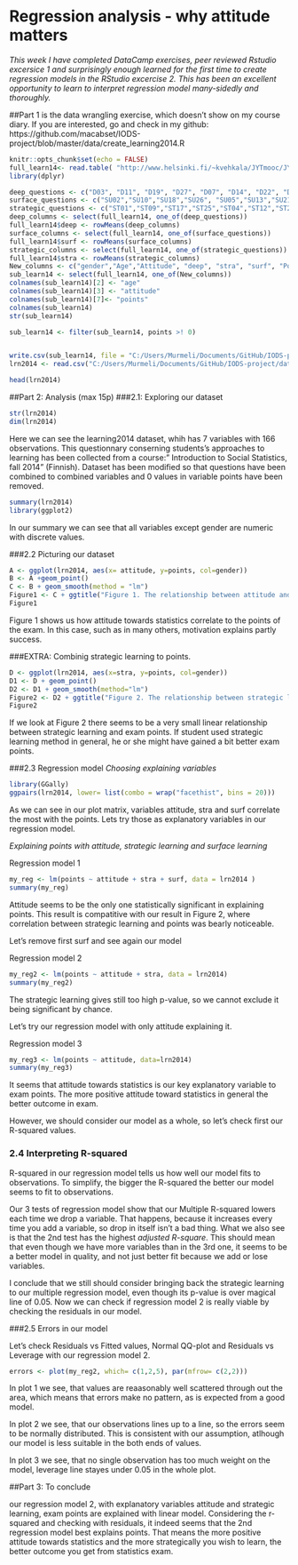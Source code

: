 # Regression analysis - why attitude matters

*This week I have completed DataCamp exercises, peer reviewed Rstudio excersice 1 and surprisingly enough learned for the first time to create regression models in the RStudio excercise 2. This has been an excellent opportunity to learn to interpret regression model many-sidedly and thoroughly.*

##Part 1 
is the data wrangling exercise, which doesn't show on my course diary. If you are interested, go and check in my github: https://github.com/macabset/IODS-project/blob/master/data/create_learning2014.R


```r
knitr::opts_chunk$set(echo = FALSE) 
full_learn14<- read.table( "http://www.helsinki.fi/~kvehkala/JYTmooc/JYTOPKYS3-data.txt", sep="\t", header=TRUE)
library(dplyr)

deep_questions <- c("D03", "D11", "D19", "D27", "D07", "D14", "D22", "D30","D07","D14","D22","D30")
surface_questions <- c("SU02","SU10","SU18","SU26", "SU05","SU13","SU21","SU29","SU08","SU16","SU24","SU32")
strategic_questions <- c("ST01","ST09","ST17","ST25","ST04","ST12","ST20","ST28")
deep_columns <- select(full_learn14, one_of(deep_questions))
full_learn14$deep <- rowMeans(deep_columns)
surface_columns <- select(full_learn14, one_of(surface_questions))
full_learn14$surf <- rowMeans(surface_columns)
strategic_columns <- select(full_learn14, one_of(strategic_questions))
full_learn14$stra <- rowMeans(strategic_columns)
New_columns <- c("gender","Age","Attitude", "deep", "stra", "surf", "Points")
sub_learn14 <- select(full_learn14, one_of(New_columns))
colnames(sub_learn14)[2] <- "age"
colnames(sub_learn14)[3] <- "attitude"
colnames(sub_learn14)[7]<- "points"
colnames(sub_learn14)
str(sub_learn14)

sub_learn14 <- filter(sub_learn14, points >! 0)


write.csv(sub_learn14, file = "C:/Users/Murmeli/Documents/GitHub/IODS-project/data/learning2014.csv", row.names = FALSE)
lrn2014 <- read.csv("C:/Users/Murmeli/Documents/GitHub/IODS-project/data/learning2014.csv")

head(lrn2014)
```

##Part 2: Analysis (max 15p)
###2.1: Exploring our dataset

```r
str(lrn2014)
dim(lrn2014)
```

Here we can see the learning2014 dataset, whih has 7 variables with 166 observations. 
  This questionnary conserning students's approaches to learning has been collected from a course:" Introduction to Social Statistics, fall 2014" (Finnish).
  Dataset has been modified so that questions have been combined to combined variables and 0 values in variable points have been removed.

```r
summary(lrn2014)
library(ggplot2)
```

In our summary we can see that all variables except gender are numeric with discrete values.

###2.2 Picturing our dataset

```r
A <- ggplot(lrn2014, aes(x= attitude, y=points, col=gender))
B <- A +geom_point()
C <- B + geom_smooth(method = "lm")
Figure1 <- C + ggtitle("Figure 1. The relationship between attitude and points")
Figure1
```

Figure 1 shows us how attitude towards statistics correlate to the points of the exam. In this case, such as in many others, motivation explains partly success.


###EXTRA: Combinig strategic learning to points.
```r
D <- ggplot(lrn2014, aes(x=stra, y=points, col=gender))
D1 <- D + geom_point()
D2 <- D1 + geom_smooth(method="lm")
Figure2 <- D2 + ggtitle("Figure 2. The relationship between strategic learning and points")
Figure2
```

If we look at Figure 2 there seems to be a very small linear relationship between strategic learning and exam points. If student used strategic learning method in general, he or she might have gained a bit better exam points.

###2.3 Regression model
*Choosing explaining variables*

```r
library(GGally)
ggpairs(lrn2014, lower= list(combo = wrap("facethist", bins = 20)))
```

As we can see in our plot matrix, variables attitude, stra and surf correlate the most with the points. Lets try those as explanatory variables in our regression model.

*Explaining points with attitude, strategic learning  and surface learning*

Regression model 1
```r
my_reg <- lm(points ~ attitude + stra + surf, data = lrn2014 )
summary(my_reg)
```

Attitude seems to be the only one statistically significant in explaining points. This result is compatitive with our result in Figure 2, where correlation between strategic learning and points was bearly noticeable.

Let's remove first surf and see again our model

Regression model 2
```r
my_reg2 <- lm(points ~ attitude + stra, data = lrn2014)
summary(my_reg2)
```

The strategic learning gives still too high p-value, so we cannot exclude it being significant by chance.

Let's try our regression model with only attitude explaining it.

Regression model 3
```r
my_reg3 <- lm(points ~ attitude, data=lrn2014)
summary(my_reg3)
```

It seems that attitude towards statistics is our key explanatory variable to exam points. The more positive attitude toward statistics in general the better outcome in exam.

However, we should consider our model as a whole, so let's check first our R-squared values.

### 2.4 Interpreting R-squared

R-squared in our regression model tells us how well our model fits to observations. To simplify, the bigger the R-squared the better our model seems to fit to observations. 

Our 3 tests of regression model show that our Multiple R-squared lowers each time we drop a variable. That happens, because it increases every time you add a variable, so drop in itself isn't a bad thing.  What we also see is that the 2nd test has the highest *adjusted R-square*. This should mean that even though we have more variables than in the 3rd one, it seems to be a better model in quality, and not just better fit because we add or lose variables.

I conclude that we still should consider bringing back the strategic learning to our multiple regression model, even though its p-value is over magical line of 0.05. Now we can check if regression model 2 is really viable by checking the residuals in our model.

###2.5 Errors in our model

Let's check Residuals vs Fitted values, Normal QQ-plot and Residuals vs Leverage with our regression model 2.

```r
errors <- plot(my_reg2, which= c(1,2,5), par(mfrow= c(2,2)))
```

In plot 1 we see, that values are reaasonably well scattered through out the area, which means that errors make no pattern, as is expected from a good model.

In plot 2 we see, that our observations lines up to a line, so the errors seem to be normally distributed. This is consistent with our assumption, atlhough our model is less suitable in the both ends of values.
  
In plot 3 we see, that no single observation has too much weight on the model, leverage line stayes under 0.05 in the whole plot.

##Part 3: To conclude

our regression model 2, with explanatory variables attitude and strategic learning, exam points are explained with linear model. Considering the r-squared and checking with residuals, it indeed seems that the 2nd regression model best explains points. That means the more positive attitude towards statistics and the more strategically you wish to learn, the better outcome you get from statistics exam.


